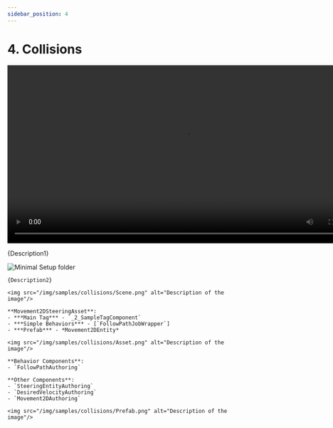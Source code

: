 ```yaml
---
sidebar_position: 4
---
```



# 4. Collisions

<video controls width="800">
  <source src="/videos/samples/collisions/Video.mp4" type="video/mp4" />
  Your browser does not support the video tag.
</video>

{Description1}

![Minimal Setup folder](/img/samples/collisions/Folder.png)

<Tabs>
  <TabItem value="first" label="Scene"> 

    {Description2}

    <img src="/img/samples/collisions/Scene.png" alt="Description of the image"/>
    
  </TabItem>
  
  <TabItem value="second" label="Steering System Asset"> 

    **Movement2DSteeringAsset**:
    - ***Main Tag*** - `_2_SampleTagComponent`
    - ***Simple Behaviors*** - [`FollowPathJobWrapper`]
    - ***Prefab*** - *Movement2DEntity*

    <img src="/img/samples/collisions/Asset.png" alt="Description of the image"/>

  </TabItem>
  
  <TabItem value="third" label="Prefab"> 
    
    **Behavior Components**:
    - `FollowPathAuthoring`

    **Other Components**:
    - `SteeringEntityAuthoring`
    - `DesiredVelocityAuthoring`
    - `Movement2DAuthoring`
    
    <img src="/img/samples/collisions/Prefab.png" alt="Description of the image"/>

  </TabItem>
</Tabs>